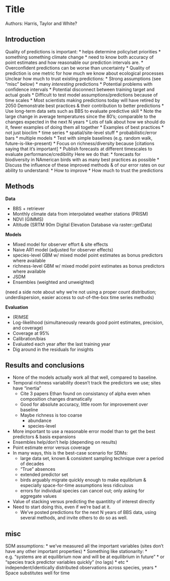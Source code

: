 # Title

Authors: Harris, Taylor and White?

## Introduction

Quality of predictions is important:
  * helps determine policy/set priorities
  * something something climate change
  * need to know both accuracy of point estimates and how reasonable our prediction intervals are.
  * Overconfident predictions can be worse than uncertainty
  * Quality of prediction is one metric for how much we know about ecological processes
Unclear how much to trust existing predictions:
  * Strong assumptions (see "misc" below)
  * many *interesting* predictions
  * Potential problems with confidence intervals
  * Potential disconnect between training target and actual goals
  * Difficult to test model assumptions/predictions because of time scales
    * Most scientists making predictions today will have retired by 2050
Demonstrate best practices \& their contribution to better predictions
  * Use long-term data sets such as BBS to evaluate predictive skill
  * Note the large change in average temperatures since the 80's; comparable to the changes expected in the next N years
  * Lots of talk about how we should do it, fewer examples of doing them all together
  * Examples of best practices
    * not just bioclim
    * time series
    * spatial/site-level stuff
    * probabilistic/error bars
    * multiple models
    * Test with simple baselines (e.g. random walk, future-is-like-present)
  * Focus on richness/diversity because \[citations saying that it's important\]
  * Publish forecasts at different timescales to evaluate performance/credibility
Here we do that:
  * forecasts for biodiversity in NAmerican birds with as many best practices as possible
  * Discuss the influence of these improved methods \& of our error rates on our ability to understand:
    * How to improve
    * How much to trust the predictions

## Methods

**Data**

* BBS + retriever
* Monthly climate data from interpolated weather stations (PRISM)
* NDVI (GIMMS)
* Altitude (SRTM 90m Digital Elevation Database via raster::getData)

**Models**

* Mixed model for observer effort \& site effects
* Naive AR1 model (adjusted for observer effects)
* species-level GBM w/ mixed model point estimates as bonus predictors where available
* richness-level GBM w/ mixed model point estimates as bonus predictors where available
* JSDM
* Ensembles (weighted and unweighted)

(need a side note about why we're not using a proper count distribution; underdispersion, easier access to out-of-the-box time series methods)

**Evaluation**

* (R)MSE
* Log-likelihood (simultaneously rewards good point estimates, precision, and coverage)
* Coverage at 95%
* Calibration/bias
* Evaluated each year after the last training year
* Dig around in the residuals for insights

## Results and conclusions

* None of the models actually work all that well, compared to baseline.
* Temporal richness variability doesn't track the predictors we use; sites have "inertia"
  * Cite 3 papers Ethan found on consistancy of alpha even when composition changes dramatically
  * Good for absolute accuracy, little room for improvement over baseline
  * Maybe richness is too coarse
    * abundance
    * species-level
* More important to use a reasonable error model than to get the best predictors \& basis expansions
* Ensembles help/don't help (depending on results)
* Point estimate error versus coverage
* In many ways, this is the best-case scenario for SDMs:
  * large data set, known \& consistent sampling technique over a period of decades
  * "True" absences
  * extended predictor set
  * birds arguably migrate quickly enough to make equlibrium \& especially space-for-time assumptions less ridiculous
  * errors for individual species can cancel out; only asking for aggregate values
* Value of stacking versus predicting the quantitity of interest directly
* Need to start doing this, even if we're bad at it.
  * We've posted predictions for the next N years of BBS data, using several methods, and invite others to do so as well.


## misc

SDM assumptions:
  * we've measured all the important variables (sites don't have any other important properties)
  * Something like stationarity:
    * e.g. "systems are at equilibrium now and will be at equilibrium in future"
    * or "species track predictor variables quickly" (no lags)
    * etc
  * independent/identically distributed observations across species, years
  * Space substitutes well for time
